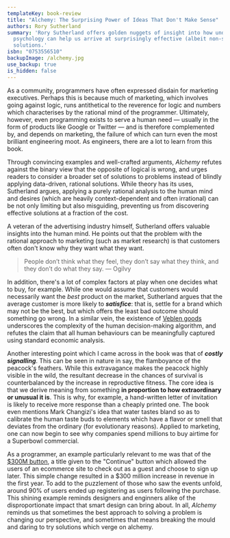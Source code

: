 ```yaml
---
templateKey: book-review
title: "Alchemy: The Surprising Power of Ideas That Don't Make Sense"
authors: Rory Sutherland
summary: 'Rory Sutherland offers golden nuggets of insight into how understanding human
  psychology can help us arrive at surprisingly effective (albeit non-sensical)
  solutions.'
isbn: "0753556510"
backupImage: /alchemy.jpg
use_backup: true
is_hidden: false
---
```

As a community, programmers have often expressed disdain for marketing executives. Perhaps this is because much of marketing, which involves going against logic, runs antithetical to the reverence for logic and numbers which characterises by the rational mind of the programmer. Ultimately, however, even programming exists to serve a human need — usually in the form of products like Google or Twitter — and is therefore complemented by, and depends on marketing, the failure of which can turn even the most brilliant engineering moot. As engineers, there are a lot to learn from this book.

Through convincing examples and well-crafted arguments, *Alchemy* refutes against the binary view that the opposite of logical is wrong, and urges readers to consider a broader set of solutions to problems instead of blindly applying data-driven, rational solutions. While theory has its uses, Sutherland argues, applying a purely rational analysis to the human mind and desires (which are heavily context-dependent and often irrational) can be not only limiting but also misguiding, preventing us from discovering effective solutions at a fraction of the cost. 

A veteran of the advertising industry himself, Sutherland offers valuable insights into the human mind. He points out that the problem with the rational approach to marketing (such as market research) is that customers often don't know why they want what they want. 

>People don’t think what they feel, they don’t say what they think, and they don’t do what they say. — Ogilvy

In addition, there's a lot of complex factors at play when one decides what to buy, for example. While one would assume that customers would necessarily want the *best* product on the market, Sutherland argues that the average customer is more likely to ***satisfice***: that is, settle for a brand which may not be the best, but which offers the least bad outcome should something go wrong. In a similar vein, the existence of [Veblen goods](https://www.investopedia.com/terms/v/veblen-good.asp) underscores the complexity of the human decision-making algorithm, and refutes the claim that all human behaviours can be meaningfully captured using standard economic analysis.

Another interesting point which I came across in the book was that of ***costly signalling***. This can be seen in nature in say, the flamboyance of the peacock's feathers. While this extravagance makes the peacock highly visible in the wild, the resultant decrease in the chances of survival is counterbalanced by the increase in reproductive fitness. The core idea is that we derive meaning from something **in proportion to how extraordinary or unusual it is**. This is why, for example, a hand-written letter of invitation is likely to receive more response than a cheaply printed one. The book even mentions Mark Changizi's idea that water tastes bland so as to calibrate the human taste buds to elements which have a flavor or smell that deviates from the ordinary (for evolutionary reasons). Applied to marketing, one can now begin to see why companies spend millions to buy airtime for a Superbowl commercial. 

As a programmer, an example particularly relevant to me was that of the [$300M button](https://www.fastcompany.com/90183823/the-300-million-continue-button), a title given to the "Continue" button which allowed the users of an ecommerce site to check out as a guest and choose to sign up later. This simple change resulted in a $300 million increase in revenue in the first year. To add to the puzzlement of those who saw the events unfold, around 90% of users ended up registering as users following the purchase. This shining example reminds designers and enginners alike of the disproportionate impact that smart design can bring about. In all, *Alchemy* reminds us that sometimes the best approach to solving a problem is changing our perspective, and sometimes that means breaking the mould and daring to try solutions which verge on alchemy.
